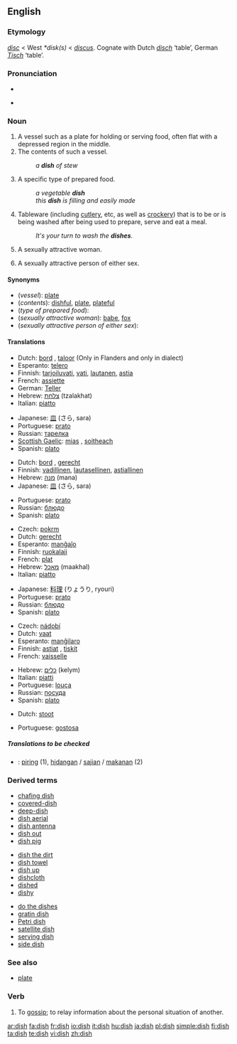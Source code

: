 {{wikipedia}}
==English==

===Etymology===
{{OE.}} ''[[disc#Old English|disc]]'' < West {{Ger.}} ''*disk(s)'' < {{L.}} ''[[discus]]''.  Cognate with Dutch ''[[disch]]'' ‘table’, German ''[[Tisch]]'' ‘table’.

===Pronunciation===
*{{IPA|/dɪʃ/}}
*{{audio|en-us-dish.ogg|Audio (US)}}
*:{{rhymes|ɪʃ}}

===Noun===
{{en-noun|es}}

# A vessel such as a plate for holding or serving food, often flat with a depressed region in the middle.
# The contents of such a vessel.
#:''a '''dish''' of stew''
# A specific type of prepared food.
#:''a vegetable '''dish'''''
#:''this '''dish''' is filling and easily made''
# {{in plural}} Tableware (including [[cutlery]], etc, as well as [[crockery]]) that is to be or is being washed after being used to prepare, serve and eat a meal.
#:''It's your turn to wash the '''dishes'''.''
# {{slang}} A sexually attractive woman.
# {{context|UK|slang}} A sexually attractive person of either sex.

====Synonyms====
*(''vessel''): [[plate]]
*(''contents''): [[dishful]], [[plate]], [[plateful]]
*(''type of prepared food''):
*(''sexually attractive woman''): [[babe]], [[fox]]
*(''sexually attractive person of either sex''):

====Translations====
{{trans-top|vessel for holding/serving food}}
*Dutch: [[bord]] {{n}}, [[taloor]] {{f}} (Only in Flanders and only in dialect)
*Esperanto: [[telero]]
*Finnish: [[tarjoiluvati]], [[vati]], [[lautanen]], [[astia]]
*French: [[assiette]] {{f}}
*German: [[Teller]] {{m}}
*Hebrew: [[צלחת]] (tzalakhat) {{f}}
*Italian: [[piatto]] {{m}}
{{trans-mid}}
*Japanese: [[皿]] (さら, sara)
*Portuguese: [[prato]] {{m}}
*Russian: [[тарелка]] {{f}}
*[[Scottish Gaelic]]: [[mias]] {{f}}, [[soitheach]] {{f}}
*Spanish: [[plato]] {{m}}
{{trans-bottom}}

{{trans-top|contents of such a vessel}}
*Dutch: [[bord]] {{n}}, [[gerecht]] {{n}}
*Finnish: [[vadillinen]], [[lautasellinen]], [[astiallinen]]
*Hebrew: [[מנה]] (mana) {{f}}
*Japanese: [[皿]] (さら, sara)
{{trans-mid}}
*Portuguese: [[prato]] {{m}}
*Russian: [[блюдо]] {{n}}
*Spanish: [[plato]] {{m}}
{{trans-bottom}}

{{trans-top|a specific type of food}}
*Czech: [[pokrm]] {{m}}
*Dutch: [[gerecht]] {{n}}
*Esperanto: [[manĝaĵo]]
*Finnish: [[ruokalaji]]
*French: [[plat#French|plat]] {{m}}
*Hebrew: [[מאכל]] (maakhal) {{m}}
*Italian: [[piatto]] {{m}}
{{trans-mid}}
*Japanese: [[料理]] (りょうり, ryouri)
*Portuguese: [[prato]] {{m}}
*Russian: [[блюдо]] {{n}}
*Spanish: [[plato]] {{m}}
{{trans-bottom}}

{{trans-top|tableware to be/being washed}}
*Czech: [[nádobí]] {{n}}
*Dutch: [[vaat]] {{m}}
*Esperanto: [[manĝilaro]]
*Finnish: [[astia|astiat]] {{p}}, [[tiski|tiskit]] {{p}}
*French: [[vaisselle]] {{f}}
{{trans-mid}}
*Hebrew: [[כלים]] (kelym) {{m|p}}
*Italian: [[piatto|piatti]] {{m|p}}
*Portuguese: [[louça]] {{f}}
*Russian: [[посуда]] {{f|p}}
*Spanish: [[plato]] {{m}}
{{trans-bottom}}

{{trans-top|slang: sexually attractive woman}}
<!--Note: put SLANG terms in this table, where these exist-->
*Dutch: [[stoot]] {{f}}
{{trans-mid}}
*Portuguese: [[gostosa]] {{f}}
{{trans-bottom}}

{{trans-top|slang: sexually attractive person of either sex}}
<!--Note: put SLANG terms in this table, where these exist-->
{{trans-bottom}}

=====Translations to be checked=====
<!--Remove this section once all of the translations below have been moved into the tables above.-->
{{checktrans}}
*{{ttbc|Indonesian}}: [[piring]] (1), [[hidang]]an / [[saji]]an / [[makan]]an (2)

===Derived terms===
{{top3}}
*[[chafing dish]]
*[[covered-dish]]
*[[deep-dish]]
*[[dish aerial]]
*[[dish antenna]]
*[[dish out]]
*[[dish pig]]
{{mid3}}
*[[dish the dirt]]
*[[dish towel]]
*[[dish up]]
*[[dishcloth]]
*[[dished]]
*[[dishy]]
{{mid3}}
*[[do the dishes]]
*[[gratin dish]]
*[[Petri dish]]
*[[satellite dish]]
*[[serving dish]]
*[[side dish]]
{{bottom}}

===See also===
*[[plate]]

===Verb===
{{en-verb|dish|es}}

# To [[gossip]]; to relay information about the personal situation of another.

[[ar:dish]]
[[fa:dish]]
[[fr:dish]]
[[io:dish]]
[[it:dish]]
[[hu:dish]]
[[ja:dish]]
[[pl:dish]]
[[simple:dish]]
[[fi:dish]]
[[ta:dish]]
[[te:dish]]
[[vi:dish]]
[[zh:dish]]